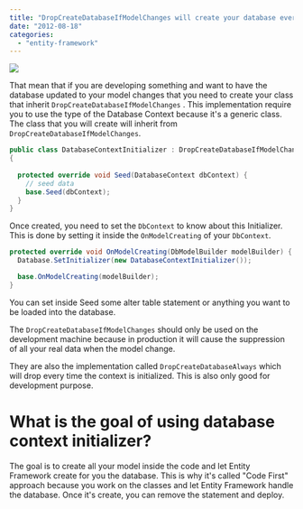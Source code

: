 ```yaml
---
title: "DropCreateDatabaseIfModelChanges will create your database every time you start your application"
date: "2012-08-18"
categories: 
  - "entity-framework"
---
```


![](/images/blog/ID-10022565-150x150.jpg)

That mean that if you are developing something and want to have the database updated to your model changes that you need to create your class that inherit `DropCreateDatabaseIfModelChanges` . This implementation require you to use the type of the Database Context because it's a generic class. The class that you will create will inherit from `DropCreateDatabaseIfModelChanges`.


```csharp
public class DatabaseContextInitializer : DropCreateDatabaseIfModelChanges<Database>
{
  
  protected override void Seed(DatabaseContext dbContext) { 
    // seed data 
    base.Seed(dbContext);
  } 
} 
```

Once created, you need to set the `DbContext` to know about this Initializer. This is done by setting it inside the `OnModelCreating` of your `DbContext`. 

```csharp
protected override void OnModelCreating(DbModelBuilder modelBuilder) { 
  Database.SetInitializer(new DatabaseContextInitializer());

  base.OnModelCreating(modelBuilder); 
} 
``` 

You can set inside Seed some alter table statement or anything you want to be loaded into the database.

The `DropCreateDatabaseIfModelChanges` should only be used on the development machine because in production it will cause the suppression of all your real data when the model change.

They are also the implementation called `DropCreateDatabaseAlways` which will drop every time the context is initialized. This is also only good for development purpose.

# What is the goal of using database context initializer?

The goal is to create all your model inside the code and let Entity Framework create for you the database. This is why it's called "Code First" approach because you work on the classes and let Entity Framework handle the database. Once it's create, you can remove the statement and deploy.
